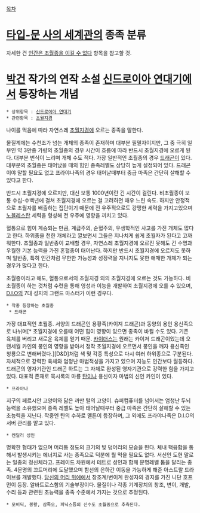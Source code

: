 [[목차]]

= [[TYPE-MOON/세계관|타입-문 사의 세계관]]의 종족 분류 =
자세한 건 [[인간은 초월종을 이길 수 없다]] 항목을 참고할 것.

= [[박건]] 작가의 연작 소설 [[신드로이아 연대기]]에서 등장하는 개념 =
 * 상위항목 : [[신드로이아 연대기]]
 * 관련항목 : [[초월지경]]

나이를 먹음에 따라 자연스레 [[초월지경]]에 오르는 종족을 말한다. 

물질계에는 수천조가 넘는 개체의 종족이 존재하며 대부분 필멸자이지만, 그 중 극히 일부인 약 3만종 가량의 초월종의 경우 시간이 흐름에 따라 반드시 초월지경에 오르게 된다. 대부분 번식이 느리며 개체 수도 적다. 가장 일반적인 초월종의 경우 [[드래곤]]이 있다. 대부분의 초월종은 태어났을 때의 힘인 종족레벨도 상당히 높게 설정되어 있다. 드래곤이야 말할 필요도 없고 프라야나족의 경우 태어날때부터 중급 마족은 간단히 살해할 수 있다고 한다.

반드시 초월지경에 오르지만, 대신 보통 1000년이란 긴 시간이 걸린다. 비초월종이 보통 수십-수백년에 걸쳐 초월지경에 오르는 걸 고려하면 매우 느린 속도. 하지만 안정적으로 초월자를 배출하는 집단이기 때문에 전 우주적으로도 강맹한 세력을 가지고있으며 [[노블레스]]란 세력을 형성해 전 우주에 영향을 끼치고 있다.

혈통으로 힘이 계승되는 만큼, 계급주의, 순혈주의, 우생학적인 사고를 가진 개체도 많다고 한다. 하위종을 천한 개체라고 깔보면서 그들은 지나치게 쉽게 초월자가 된다고 고까워한다. 초월종과 일반종이 교배할 경우, 자연스레 초월지경에 오르진 못해도 긴 수명과 우월한 기본 능력을 가진 혼혈종이 태어난다. 하지만 반드시 초월지경에 오르지도 못하며 일반종, 특히 인간처럼 무한한 가능성과 성장력을 지니지도 못한 애매한 개체가 되는 경우가 많다고 한다.

초월종이라고 해도, 혈통으로서의 초월지경 외의 초월지경에 오르는 것도 가능하다. 비초월종이 하는 것처럼 수련을 통해 영성과 이능을 개발하여 초월지경에 오를 수 있으며, [[D.I.O]]의 7대 성지의 그랜드 마스터가 이런 경우다. 

 * 작중 등장하는 초월종
  * 드래곤
가장 대표적인 초월종. 서양의 드래곤인 용황족(카이져 드래곤)과 동양의 용인 용신족으로 나뉘며[* 초월지경에 오를때 어떤 힘이 영향이 있으면 종족이 바뀔 수도 있다. 기존 육체를 버리고 새로운 육체를 얻기 때문. [[카이더스]]는 원래는 카이저 드래곤이었는데 오랜세월 카인의 봉인의 영향을 받아서 정작 초월지경에 오르면서 봉인을 깨자 용신족인 청룡으로 변해버렸다.][D&D]처럼 색 및 각종 특성으로 다시 여러 하위종으로 구분된다. 자체적으로 강력한 육체와 엄청난 마법적성을 가지고 있으며 지능도 인간보다 월등하다. 드래곤의 영자기관인 드래곤 하트는 그 자체로 완성된 영자기관으로 강력한 힘을 가지고 있다. 대표적 존재로 묵시록의 마룡 [[탄]]이나 용신이자 마법의 신인 카인이 있다.

 * 프라야나
지구의 페르시안 고양이와 닮은 까만 털의 고양이. 슈퍼컴퓨터를 넘어서는 엄청난 두뇌능력을 소유했으며 종족 레벨도 높아 태어날때부터 중급 마족은 간단히 살해할 수 있는 초능력을 지닌다. 작중엔 탄의 수하로 멜튼이 등장하며, 그 외에도 프라야나족은 D.I.O의 서버 관리를 맡고 있다.

 * 켄딜러 성인
명확한 형태가 없으며 머리통 정도의 크기의 빛 덩어리의 모습을 띈다. 체내 핵융합을 통해서 발생시키는 에너지로 사는 종족으로 덕분에 뭘 먹을 필요도 없다. 서신인 도현 말로는 일종의 정신체라고. 프레이드 차원에서 테트로 성인과 함께 문명레벨 톱을 달리는 종족. 4문명의 끄트머리에 도달했으며 함선의 은하간 이동을 가능하게 해준 아스트랄 드라이브를 개발했다. [[당신의 머리 위에]]에서 창조계/변이계 완성자의 경지를 가진 니단 호프먼이 등장. 알바트로스함의 기술부장이다. 물질이나 각종 기계장치의 창조, 변이, 개발, 수리 등과 관련된 초능력을 종족 수준에서 가지는 것으로 추정된다.

 * 모비딕, 봉황, 삼족오, 피닉스등의 신수도 초월종으로 추측된다.
